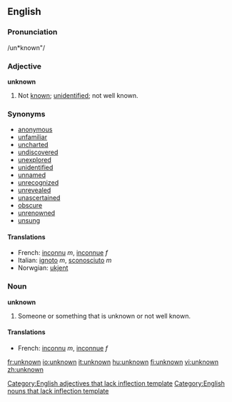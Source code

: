 ==English==

===Pronunciation===
/un*known"/

===Adjective===
'''unknown'''
# Not [[known]]; [[unidentified]]; not well known.

===Synonyms===
* [[anonymous]]
* [[unfamiliar]]
* [[uncharted]]
* [[undiscovered]]
* [[unexplored]]
* [[unidentified]]
* [[unnamed]]
* [[unrecognized]]
* [[unrevealed]]
* [[unascertained]]
* [[obscure]]
* [[unrenowned]]
* [[unsung]]

==== Translations ====
*French: [[inconnu]] ''m'', [[inconnue]] ''f''
*Italian: [[ignoto]] ''m'', [[sconosciuto]] ''m''
*Norwgian: [[ukjent]]

===Noun===
'''unknown'''
# Someone or something that is unknown or not well known.

==== Translations ====
*French: [[inconnu]] ''m'', [[inconnue]] ''f''

[[Category:English adjectives that lack inflection template]]
[[Category:English nouns that lack inflection template]]

[[fr:unknown]]
[[io:unknown]]
[[it:unknown]]
[[hu:unknown]]
[[fi:unknown]]
[[vi:unknown]]
[[zh:unknown]]